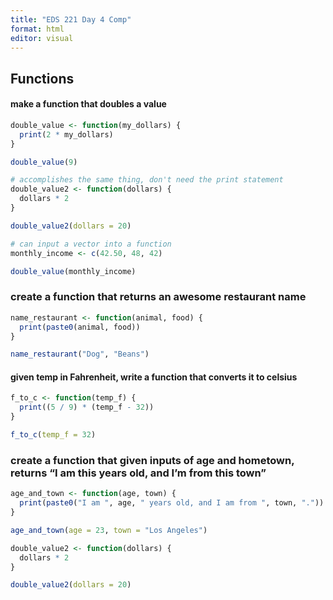 ```yaml
---
title: "EDS 221 Day 4 Comp"
format: html
editor: visual
---
```


## Functions

#### make a function that doubles a value

```r
double_value <- function(my_dollars) {
  print(2 * my_dollars)
}

double_value(9)

# accomplishes the same thing, don't need the print statement
double_value2 <- function(dollars) {
  dollars * 2
}

double_value2(dollars = 20)
```

```r
# can input a vector into a function 
monthly_income <- c(42.50, 48, 42)

double_value(monthly_income)
```

### create a function that returns an awesome restaurant name 

```r
name_restaurant <- function(animal, food) {
  print(paste0(animal, food))
}

name_restaurant("Dog", "Beans")
```

#### given temp in Fahrenheit, write a function that converts it to celsius

```r
f_to_c <- function(temp_f) {
  print((5 / 9) * (temp_f - 32))
}

f_to_c(temp_f = 32)
```

### create a function that given inputs of age and hometown, returns "I am this years old, and I'm from this town"

```r
age_and_town <- function(age, town) {
  print(paste0("I am ", age, " years old, and I am from ", town, "."))
}

age_and_town(age = 23, town = "Los Angeles")
```

```r
double_value2 <- function(dollars) {
  dollars * 2
}

double_value2(dollars = 20)
```
